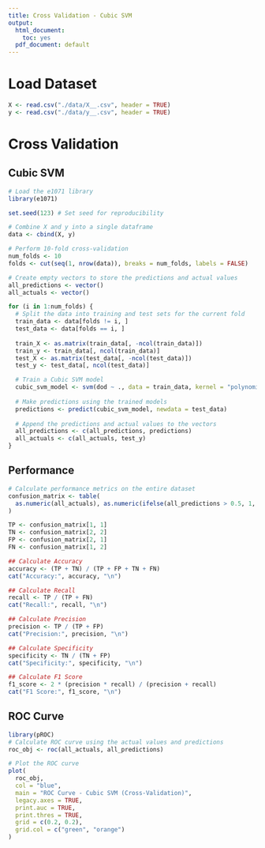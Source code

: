 ```yaml
---
title: Cross Validation - Cubic SVM
output:
  html_document: 
    toc: yes
  pdf_document: default
---
```


# Load Dataset

```r
X <- read.csv("./data/X__.csv", header = TRUE)
y <- read.csv("./data/y__.csv", header = TRUE)
```

# Cross Validation
## Cubic SVM

```r
# Load the e1071 library
library(e1071)

set.seed(123) # Set seed for reproducibility

# Combine X and y into a single dataframe
data <- cbind(X, y)

# Perform 10-fold cross-validation
num_folds <- 10
folds <- cut(seq(1, nrow(data)), breaks = num_folds, labels = FALSE)

# Create empty vectors to store the predictions and actual values
all_predictions <- vector()
all_actuals <- vector()

for (i in 1:num_folds) {
  # Split the data into training and test sets for the current fold
  train_data <- data[folds != i, ]
  test_data <- data[folds == i, ]
  
  train_X <- as.matrix(train_data[, -ncol(train_data)])
  train_y <- train_data[, ncol(train_data)]
  test_X <- as.matrix(test_data[, -ncol(test_data)])
  test_y <- test_data[, ncol(test_data)]

  # Train a Cubic SVM model
  cubic_svm_model <- svm(dod ~ ., data = train_data, kernel = "polynomial", degree = 3)
  
  # Make predictions using the trained models
  predictions <- predict(cubic_svm_model, newdata = test_data)
  
  # Append the predictions and actual values to the vectors
  all_predictions <- c(all_predictions, predictions)
  all_actuals <- c(all_actuals, test_y)
}

```

## Performance

```r
# Calculate performance metrics on the entire dataset
confusion_matrix <- table(
  as.numeric(all_actuals), as.numeric(ifelse(all_predictions > 0.5, 1, 0))
)

TP <- confusion_matrix[1, 1]
TN <- confusion_matrix[2, 2]
FP <- confusion_matrix[2, 1]
FN <- confusion_matrix[1, 2]

## Calculate Accuracy
accuracy <- (TP + TN) / (TP + FP + TN + FN)
cat("Accuracy:", accuracy, "\n")

## Calculate Recall
recall <- TP / (TP + FN)
cat("Recall:", recall, "\n")

## Calculate Precision
precision <- TP / (TP + FP)
cat("Precision:", precision, "\n")

## Calculate Specificity
specificity <- TN / (TN + FP)
cat("Specificity:", specificity, "\n")

## Calculate F1 Score
f1_score <- 2 * (precision * recall) / (precision + recall)
cat("F1 Score:", f1_score, "\n")
```

## ROC Curve

```r
library(pROC)
# Calculate ROC curve using the actual values and predictions
roc_obj <- roc(all_actuals, all_predictions)

# Plot the ROC curve
plot(
  roc_obj,
  col = "blue",
  main = "ROC Curve - Cubic SVM (Cross-Validation)",
  legacy.axes = TRUE,
  print.auc = TRUE,
  print.thres = TRUE,
  grid = c(0.2, 0.2),
  grid.col = c("green", "orange")
)
```